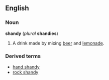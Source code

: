 ==English==
===Noun===
'''shandy''' (''plural'' '''shandies''')

#A drink made by mixing [[beer]] and [[lemonade]].

===Derived terms===
*[[hand shandy]]
*[[rock shandy]]